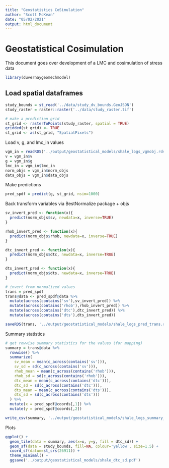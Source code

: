 ```yaml
---
title: "Geostatistics CoSimulation"
author: "Scott McKean"
date: "05/02/2021"
output: html_document
---
```


# Geostatistical Cosimulation

This document goes over development of a LMC and cosimulation of stress data

```r
library(duvernaygeomechmodel)
```

## Load spatial dataframes

```r
study_bounds = st_read('../data/study_dv_bounds.GeoJSON')
study_raster = raster::raster('../data/study_raster.tif')

# make a prediction grid
st_grid <- rasterToPoints(study_raster, spatial = TRUE)
gridded(st_grid) <- TRUE
st_grid <- as(st_grid, "SpatialPixels")
```
Load v, g, and lmc_in values

```r
vgm_in = readRDS('../output/geostatistical_models/shale_logs_vgmobj.rds')
v = vgm_in$v
g = vgm_in$g
lmc_in = vgm_in$lmc_in
norm_objs = vgm_in$norm_objs
data_objs = vgm_in$data_objs
```

Make predictions

```r
pred_spdf = predict(g, st_grid, nsim=1000)
```
Back transform variables via BestNormalize package + objs

```r
sv_invert_pred <- function(x){
  predict(norm_objs$sv, newdata=x, inverse=TRUE)
}

rhob_invert_pred <- function(x){
  predict(norm_objs$rhob, newdata=x, inverse=TRUE)
}

dtc_invert_pred <- function(x){
  predict(norm_objs$dtc, newdata=x, inverse=TRUE)
}

dts_invert_pred <- function(x){
  predict(norm_objs$dts, newdata=x, inverse=TRUE)
}

# invert from normalized values
trans = pred_spdf
trans@data <- pred_spdf@data %>%
  mutate(across(contains('sv'),sv_invert_pred)) %>%
  mutate(across(contains('rhob'),rhob_invert_pred)) %>%
  mutate(across(contains('dtc'),dtc_invert_pred)) %>%
  mutate(across(contains('dts'),dts_invert_pred))

saveRDS(trans, '../output/geostatistical_models/shale_logs_pred_trans.rds')
```

Summary statistics

```r
# get rowwise summary statistics for the values (for mapping)
summary = trans@data %>%
  rowwise() %>%
  summarize(
    sv_mean = mean(c_across(contains('sv'))),
    sv_sd = sd(c_across(contains('sv'))),
    rhob_mean = mean(c_across(contains('rhob'))),
    rhob_sd = sd(c_across(contains('rhob'))),
    dtc_mean = mean(c_across(contains('dtc'))),
    dtc_sd = sd(c_across(contains('dtc'))),
    dts_mean = mean(c_across(contains('dts'))),
    dts_sd = sd(c_across(contains('dts')))
  ) %>%
  mutate(x = pred_spdf@coords[,1]) %>%
  mutate(y = pred_spdf@coords[,2])

write_csv(summary, '../output/geostatistical_models/shale_logs_summary_grid.csv')
```

Plots

```r
ggplot() +
  geom_tile(data = summary, aes(x=x, y=y, fill = dtc_sd)) +
  geom_sf(data = study_bounds, fill=NA, colour='yellow', size=1.5) +
  coord_sf(datum=st_crs(26911)) +
  theme_minimal() +
  ggsave('../output/geostatistical_models/shale_dtc_sd.pdf')
  
```
